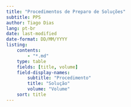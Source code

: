 ---
title: "Procedimentos de Preparo de Soluções"
subtitle: PPS
author: Tiago Dias
lang: pt-br
date: last-modified
date-format: DD/MM/YYYY
listing:
    contents:
        - "*.md"
    type: table
    fields: [title, volume]
    field-display-names:
        subtitle: "Procedimento"
        title: "Solução"
        volume: "Volume"
    sort: title
---
